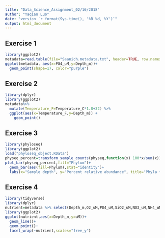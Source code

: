 ```yaml
---
title: "Data_Science_Assignment_02/16/2018"
author: "Yaqian Luo"
date: "version `r format(Sys.time(), '%B %d, %Y')`"
output: html_document
---
```


## Exercise 1

```r
library(ggplot2)
metadata=read.table(file="Saanich.metadata.txt", header=TRUE, row.names=1, sep="\t", na.strings="NAN")
ggplot(metadata, aes(x=PO4_uM,y=Depth_m))+
  geom_point(shape=17, color="purple")
```

## Exercise 2

```r
library(dplyr)
library(ggplot2)
metadata%>%
  mutate(Temperature_F=Temperature_C*1.8+32) %>%
  ggplot(aes(x=Temperature_F,y=Depth_m)) +
    geom_point()
```

## Exercise 3
```r
library(phyloseq)
library(ggplot2)
load("phyloseq_object.RData")
physeq_percent=transform_sample_counts(physeq,function(x) 100*x/sum(x))
plot_bar(physeq_percent,fill="Phylum")+
  geom_bar(aes(fill=Phylum),stat="identity")+
  labs(x="Sample depth", y="Percent relative abundance", title="Phyla from 10 to 200 m in Saanich Inlet")
```

## Exercise 4
```r
library(tidyverse)
library(dplyr)
nutrient=metadata %>% select(Depth_m,O2_uM,PO4_uM,SiO2_uM,NO3_uM,NH4_uM,NO2_uM) %>% gather(nutrient,uM,O2_uM,PO4_uM,SiO2_uM,NO3_uM,NH4_uM,NO2_uM)
library(ggplot2)
ggplot(nutrient,aes(x=Depth_m,y=uM))+
  geom_line()+
  geom_point()+
  facet_wrap(~nutrient,scales="free_y")
```

